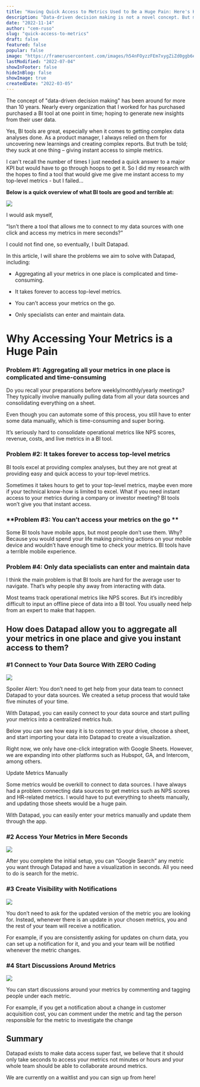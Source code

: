 ```yaml
---
title: "Having Quick Access to Metrics Used to Be a Huge Pain: Here's How We're Solving It"
description: "Data-driven decision making is not a novel concept. But most companies are still failing to create a data-culture in their organizations. Data tools are increasing in sophistication, but this is a double-edged sword. As tools are becoming more sophisticated, they are also becoming incredibly hard to use."
date: "2022-11-14"
author: "cem-ruso"
slug: "quick-access-to-metrics"
draft: false
featured: false
popular: false
image: "https://framerusercontent.com/images/h54nFOyzzFEm7xygZiZd0ggb6e0.png"
lastModified: "2022-07-04"
showInFooter: false
hideInBlog: false
showImage: true
createdDate: "2022-03-05"
---
```


The concept of "data-driven decision making" has been around for more than 10 years. Nearly every organization that I worked for has purchased purchased a BI tool at one point in time; hoping to generate new insights from their user data.

Yes, BI tools are great, especially when it comes to getting complex data analyses done. As a product manager, I always relied on them for uncovering new learnings and creating complex reports. But truth be told; they suck at one thing – giving instant access to simple metrics.

I can't recall the number of times I just needed a quick answer to a major KPI but would have to go through hoops to get it. So I did my research with the hopes to find a tool that would give me give me instant access to my top-level metrics - but I failed...

**Below is a quick overview of what BI tools are good and terrible at:**

![](https://framerusercontent.com/images/QL65T3JFDHrBAtUmNpxeoG1Go4.png)

I would ask myself,

“Isn’t there a tool that allows me to connect to my data sources with one click and access my metrics in mere seconds?”

I could not find one, so eventually, I built Datapad.

In this article, I will share the problems we aim to solve with Datapad, including:

- Aggregating all your metrics in one place is complicated and time-consuming. 

- It takes forever to access top-level metrics.

- You can’t access your metrics on the go.

- Only specialists can enter and maintain data.

# Why Accessing Your Metrics is a Huge Pain

### **Problem #1: Aggregating all your metrics in one place is complicated and time-consuming**

Do you recall your preparations before weekly/monthly/yearly meetings? They typically involve manually pulling data from all your data sources and consolidating everything on a sheet.

Even though you can automate some of this process, you still have to enter some data manually, which is time-consuming and super boring. 

It’s seriously hard to consolidate operational metrics like NPS scores, revenue, costs, and live metrics in a BI tool.

### ‍**Problem #2: It takes forever to access top-level metrics**

BI tools excel at providing complex analyses, but they are not great at providing easy and quick access to your top-level metrics. 

Sometimes it takes hours to get to your top-level metrics, maybe even more if your technical know-how is limited to excel. What if you need instant access to your metrics during a company or investor meeting? BI tools won’t give you that instant access.

### ‍**Problem #3: You can’t access your metrics on the go **

Some BI tools have mobile apps, but most people don’t use them. Why? Because you would spend your life making pinching actions on your mobile device and wouldn’t have enough time to check your metrics. BI tools have a terrible mobile experience.

### ‍**Problem #4: Only data specialists can enter and maintain data**

I think the main problem is that BI tools are hard for the average user to navigate. That’s why people shy away from interacting with data.

Most teams track operational metrics like NPS scores. But it’s incredibly difficult to input an offline piece of data into a BI tool. You usually need help from an expert to make that happen.

## How does Datapad allow you to aggregate all your metrics in one place and give you instant access to them?

### #1 Connect to Your Data Source With ZERO Coding

![](https://framerusercontent.com/images/bEElYtiotR61kliHVhCgyjtLU.png)

Spoiler Alert: You don’t need to get help from your data team to connect Datapad to your data sources. We created a setup process that would take five minutes of your time.

With Datapad, you can easily connect to your data source and start pulling your metrics into a centralized metrics hub.

Below you can see how easy it is to connect to your drive, choose a sheet, and start importing your data into Datapad to create a visualization.

Right now, we only have one-click integration with Google Sheets. However, we are expanding into other platforms such as Hubspot, GA, and Intercom, among others.

Update Metrics Manually

Some metrics would be overkill to connect to data sources. I have always had a problem connecting data sources to get metrics such as NPS scores and HR-related metrics. I would have to put everything to sheets manually, and updating those sheets would be a huge pain.

With Datapad, you can easily enter your metrics manually and update them through the app.

### #2 Access Your Metrics in Mere Seconds

![](https://framerusercontent.com/images/d5Zu76CKQ8Rr33cBzIjWR9MRRM.jpeg)

After you complete the initial setup, you can “Google Search” any metric you want through Datapad and have a visualization in seconds. All you need to do is search for the metric.

### #3 Create Visibility with Notifications

![](https://framerusercontent.com/images/1f59AwNi8ATOs778sNd1gJ2m8.jpeg)

You don’t need to ask for the updated version of the metric you are looking for. Instead, whenever there is an update in your chosen metrics, you and the rest of your team will receive a notification.

For example, if you are consistently asking for updates on churn data, you can set up a notification for it, and you and your team will be notified whenever the metric changes.

### #4 Start Discussions Around Metrics

![](https://framerusercontent.com/images/AleqERDY2eHWjkgL36hKSGMerc.jpeg)

You can start discussions around your metrics by commenting and tagging people under each metric.

For example, if you get a notification about a change in customer acquisition cost, you can comment under the metric and tag the person responsible for the metric to investigate the change

## Summary

Datapad exists to make data access super fast, we believe that it should only take seconds to access your metrics not minutes or hours and your whole team should be able to collaborate around metrics.

We are currently on a waitlist and you can sign up from here!